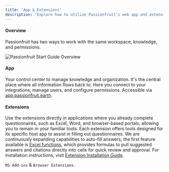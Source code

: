 ```yaml
---
title: 'App & Extensions'
description: 'Explore how to utilize Passionfruit’s web app and extensions for seamless knowledge management and task execution'
---
```



#### Overview
Passionfruit has two ways to work with the same workspace, knowledge, and permissions.

<div className="rounded-lg overflow-hidden border ">
  <img src="/images/getting-started/home-add-ins.png" className="h-fit my-0" alt="Passionfruit Start Guide Overview" />
</div>


#### <Icon icon="browser" size={16} />  App
Your control center to manage knowledge and organization. It's the central place where all information flows back to. Here you connect to your integrations, manage users, and configure permissions. Accessible via [app.passionfruit.earth](https://app.passionfruit.earth).

#### <Icon icon="mobile" size={16} /> Extensions 
 Use the extensions directly in applications where you already complete questionnaires, such as Excel, Word, and browser-based portals, allowing you to remain in your familiar tools. Each extension offers tools designed for its specific host app to assist in filling out questionnaires. We are continuously expanding capabilities to auto-fill answers; the first feature available is [Excel functions](/docs/excel-functions), which provides formulas to pull suggested answers and citations directly into cells for quick review and approval. For installation instructions, visit [Extension Installation Guide](/docs/installation/extensions).

`MS Add-ins` & `Browser Extensions`.

